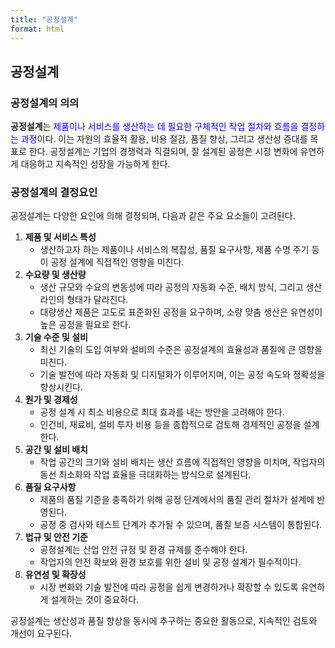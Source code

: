 ```yaml
---
title: "공정설계"
format: html
---
```


## 공정설계 {#sec-process-design}

:::{.callout-tip icon=false title="기출: 124-4-5"}
:::

### 공정설계의 의의  

**공정설계**는 <font color = "blue">제품이나 서비스를 생산하는 데 필요한 구체적인 작업 절차와 흐름을 결정하는 과정</font>이다. 이는 자원의 효율적 활용, 비용 절감, 품질 향상, 그리고 생산성 증대를 목표로 한다. 공정설계는 기업의 경쟁력과 직결되며, 잘 설계된 공정은 시장 변화에 유연하게 대응하고 지속적인 성장을 가능하게 한다.  

### 공정설계의 결정요인  
공정설계는 다양한 요인에 의해 결정되며, 다음과 같은 주요 요소들이 고려된다.  

1. **제품 및 서비스 특성**  
    - 생산하고자 하는 제품이나 서비스의 복잡성, 품질 요구사항, 제품 수명 주기 등이 공정 설계에 직접적인 영향을 미친다.  

2. **수요량 및 생산량**  
    - 생산 규모와 수요의 변동성에 따라 공정의 자동화 수준, 배치 방식, 그리고 생산 라인의 형태가 달라진다.  
    - 대량생산 제품은 고도로 표준화된 공정을 요구하며, 소량 맞춤 생산은 유연성이 높은 공정을 필요로 한다.  

3. **기술 수준 및 설비**  
    - 최신 기술의 도입 여부와 설비의 수준은 공정설계의 효율성과 품질에 큰 영향을 미친다.  
    - 기술 발전에 따라 자동화 및 디지털화가 이루어지며, 이는 공정 속도와 정확성을 향상시킨다.  

4. **원가 및 경제성**  
    - 공정 설계 시 최소 비용으로 최대 효과를 내는 방안을 고려해야 한다.  
    - 인건비, 재료비, 설비 투자 비용 등을 종합적으로 검토해 경제적인 공정을 설계한다.  

5. **공간 및 설비 배치**  
    - 작업 공간의 크기와 설비 배치는 생산 흐름에 직접적인 영향을 미치며, 작업자의 동선 최소화와 작업 효율을 극대화하는 방식으로 설계된다.  

6. **품질 요구사항**  
    - 제품의 품질 기준을 충족하기 위해 공정 단계에서의 품질 관리 절차가 설계에 반영된다.  
    - 공정 중 검사와 테스트 단계가 추가될 수 있으며, 품질 보증 시스템이 통합된다.  

7. **법규 및 안전 기준**  
    - 공정설계는 산업 안전 규정 및 환경 규제를 준수해야 한다.  
    - 작업자의 안전 확보와 환경 보호를 위한 설비 및 공정 설계가 필수적이다.  

8. **유연성 및 확장성**  
    - 시장 변화와 기술 발전에 따라 공정을 쉽게 변경하거나 확장할 수 있도록 유연하게 설계하는 것이 중요하다.  

공정설계는 생산성과 품질 향상을 동시에 추구하는 중요한 활동으로, 지속적인 검토와 개선이 요구된다.

